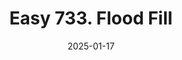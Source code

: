 ---
title: Easy 733. Flood Fill
description: In this blog I will share a solution to the Flood Fill problem.
date: 2025-01-17
read: '10'
---
